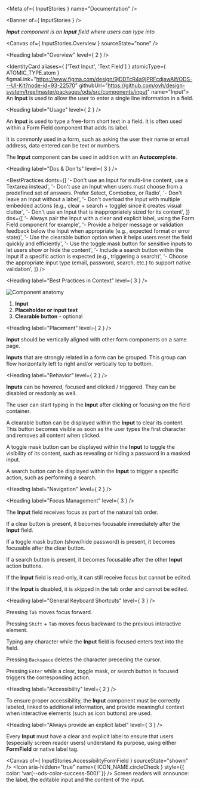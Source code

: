 
<Meta of={ InputStories } name="Documentation" />

<Banner of={ InputStories } />

_**Input** component is an **Input** field where users can type into_

<Canvas of={ InputStories.Overview } sourceState="none" />

<Heading label="Overview" level={ 2 } />

<IdentityCard aliases={ ['Text Input', 'Text Field'] }
              atomicType={ ATOMIC_TYPE.atom }
              figmaLink="https://www.figma.com/design/9jDDTcR4a9jPRFcdjawAlf/ODS---UI-Kit?node-id=93-22570"
              githubUrl="https://github.com/ovh/design-system/tree/master/packages/ods/src/components/input"
              name="Input">
  An **Input** is used to allow the user to enter a single line information in a field.
</IdentityCard>

<Heading label="Usage" level={ 2 } />

An **Input** is used to type a free-form short text in a field. It is often used within a Form Field component that adds its label.

It is commonly used in a form, such as asking the user their name or email address, data entered can be text or numbers.

The **Input** component can be used in addition with an **Autocomplete**.

<Heading label="Dos & Don'ts" level={ 3 } />

<BestPractices
  donts={[
    '- Don\'t use an Input for multi-line content, use a Textarea instead',
    '- Don\'t use an Input when users must choose from a predefined set of answers. Prefer Select, Combobox, or Radio',
    '- Don\'t leave an Input without a label',
    '- Don\'t overload the Input with multiple embedded actions (e.g., clear + search + toggle) since it creates visual clutter',
    '- Don\'t use an Input that is inappropriately sized for its content',
  ]}
  dos={[
    '- Always pair the Input with a clear and explicit label, using the Form Field component for example',
    '- Provide a helper message or validation feedback below the Input when appropriate (e.g., expected format or error state)',
    '- Use the clearable button option when it helps users reset the field quickly and efficiently',
    '- Use the toggle mask button for sensitive inputs to let users show or hide the content',
    '- Include a search button within the Input if a specific action is expected (e.g., triggering a search)',
    '- Choose the appropriate input type (email, password, search, etc.) to support native validation',
  ]}
/>

<Heading label="Best Practices in Context" level={ 3 } />

![Component anatomy](components/input/anatomy.png "Component anatomy")

1. **Input**
2. **Placeholder or input text**
3. **Clearable button** - optional

<Heading label="Placement" level={ 2 } />

**Input** should be vertically aligned with other form components on a same page.

**Inputs** that are strongly related in a form can be grouped. This group can flow horizontally left to right and/or vertically top to bottom.

<Heading label="Behavior" level={ 2 } />

**Inputs** can be hovered, focused and clicked / triggered. They can be disabled or readonly as well.

The user can start typing in the **Input** after clicking or focusing on the field container.

A clearable button can be displayed within the **Input** to clear its content. This button becomes visible as soon as the user types the first character and removes all content when clicked.

A toggle mask button can be displayed within the **Input** to toggle the visibility of its content, such as revealing or hiding a password in a masked input.

A search button can be displayed within the **Input** to trigger a specific action, such as performing a search.

<Heading label="Navigation" level={ 2 } />

<Heading label="Focus Management" level={ 3 } />

The **Input** field receives focus as part of the natural tab order.

If a clear button is present, it becomes focusable immediately after the **Input** field.

If a toggle mask button (show/hide password) is present, it becomes focusable after the clear button.

If a search button is present, it becomes focusable after the other **Input** action buttons.

If the **Input** field is read-only, it can still receive focus but cannot be edited.

If the **Input** is disabled, it is  skipped in the tab order and cannot be edited.

<Heading label="General Keyboard Shortcuts" level={ 3 } />

Pressing `Tab` moves focus forward.

Pressing `Shift` + `Tab` moves focus backward to the previous interactive element.

Typing any character while the **Input** field is focused enters text into the field.

Pressing `Backspace` deletes the character preceding the cursor.

Pressing `Enter` while a clear, toggle mask, or search button is focused triggers the corresponding action.

<Heading label="Accessibility" level={ 2 } />

To ensure proper accessibility, the **Input** component must be correctly labeled, linked to additional information, and provide meaningful context when interactive elements (such as icon buttons) are used.

<Heading label="Always provide an explicit label" level={ 3 } />

Every **Input** must have a clear and explicit label to ensure that users (especially screen reader users) understand its purpose, using either **FormField** or native label tag.

<Canvas of={ InputStories.AccessibilityFormField } sourceState="shown" />
<Icon aria-hidden="true"
      name={ ICON_NAME.circleCheck }
      style={{ color: 'var(--ods-color-success-500)' }} /> Screen readers will announce: the label, the editable input and the content of the input.
